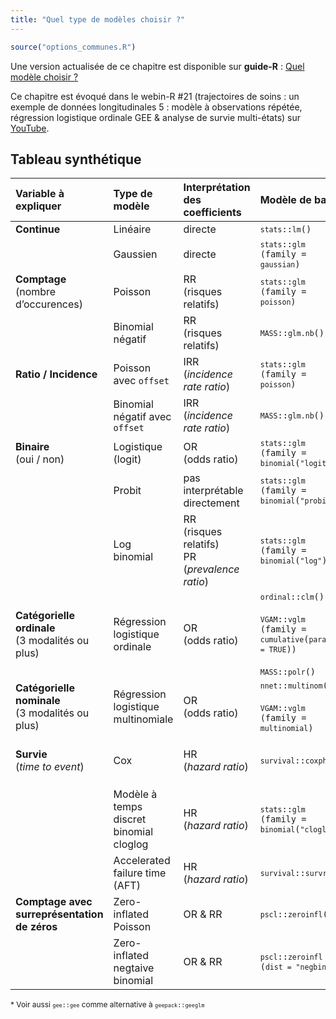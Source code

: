 ```yaml
---
title: "Quel type de modèles choisir ?"
---
```


```r
source("options_communes.R")
```

<div class="guide-R">
Une version actualisée de ce chapitre est disponible sur **guide-R** : [Quel modèle choisir ?](https://larmarange.github.io/guide-R/analyses_avancees/choix-modele.html)
</div>

<div class="webin-R">
Ce chapitre est évoqué dans le webin-R #21 (trajectoires de soins : un exemple de données longitudinales 5 : modèle à observations répétée, régression logistique ordinale GEE & analyse de survie multi-états) sur [YouTube](https://youtu.be/Ul1oOwiRkAM).
</div>

## Tableau synthétique


<div style="font-size:.85em;" class="code_no_background table_compact">

| Variable à expliquer | Type de modèle | Interprétation des coefficients | Modèle de base | Échantillonnage complexe | Modèle mixte | GEE* |
|:------|:------|:------|:------|:------|:------|:------|
| **Continue** | Linéaire | directe | <code>`stats`{.pkg}::`lm`{data-pkg="stats"}()</code> | &nbsp; | <code>`lme4`{.pkg}::`lmer`{data-pkg="lme4"}()</code> | &nbsp; |
| &nbsp; | Gaussien | directe | <code>`stats`{.pkg}::`glm`{data-pkg="stats"} (family = `gaussian`{data-pkg="stats"})</code> | <code>`survey`{.pkg}::`svyglm`{data-pkg="survey"}<br />(family = `gaussian`{data-pkg="stats"})</code> | <code>`lme4`{.pkg}::`glmer`{data-pkg="lme4"} (family = `gaussian`{data-pkg="stats"})</code> | <code>`geepack`{.pkg}::`geeglm`{data-pkg="geepack"} (family = `gaussian`{data-pkg="stats"})</code> |
| **Comptage**<br />(nombre d'occurences) | Poisson | RR<br />(risques relatifs) | <code>`stats`{.pkg}::`glm`{data-pkg="stats"} (family = `poisson`{data-pkg="stats"})</code> | <code>`survey`{.pkg}::`svyglm`{data-pkg="survey"}<br />(family = `quasipoisson`{data-pkg="stats"})</code> | <code>`lme4`{.pkg}::`glmer`{data-pkg="lme4"} (family = `poisson`{data-pkg="stats"})</code> | <code>`geepack`{.pkg}::`geeglm`{data-pkg="geepack"} (family = `poisson`{data-pkg="stats"})</code> |
| &nbsp; | Binomial négatif | RR<br />(risques relatifs) | <code>`MASS`{.pkg}::`glm.nb`{data-pkg="MASS"}()</code> | <code>`sjstats`{.pkg}::`svyglm.nb`{data-pkg="sjstats"}()</code><br /><br /><code>`svrepmisc`{.pkg}::`svynb`{data-pkg="svrepmisc"}()</code> | <code>`lme4`{.pkg}::`glmer.nb`{data-pkg="lme4"}()</code> | &nbsp; |
| **Ratio / Incidence** | Poisson avec `offset`{data-pkg="stats"} | IRR<br />(*incidence rate ratio*) | <code>`stats`{.pkg}::`glm`{data-pkg="stats"} (family = `poisson`{data-pkg="stats"})</code> | <code>`survey`{.pkg}::`svyglm`{data-pkg="survey"}<br />(family = `quasipoisson`{data-pkg="stats"})</code> | <code>`lme4`{.pkg}::`glmer`{data-pkg="lme4"} (family = `poisson`{data-pkg="stats"})</code> | <code>`geepack`{.pkg}::`geeglm`{data-pkg="geepack"} (family = `poisson`{data-pkg="stats"})</code> |
| &nbsp; | Binomial négatif avec `offset`{data-pkg="stats"} | IRR<br />(*incidence rate ratio*) | <code>`MASS`{.pkg}::`glm.nb`{data-pkg="MASS"}()</code> | <code>`sjstats`{.pkg}::`svyglm.nb`{data-pkg="sjstats"}()</code><br /><br /><code>`svrepmisc`{.pkg}::`svynb`{data-pkg="svrepmisc"}()</code> | <code>`lme4`{.pkg}::`glmer.nb`{data-pkg="lme4"}()</code> | &nbsp; |
| **Binaire**<br />(oui / non) | Logistique (logit) | OR<br />(odds ratio) | <code>`stats`{.pkg}::`glm`{data-pkg="stats"} (family = `binomial`{data-pkg="stats"}(`"logit"`))</code> | <code>`survey`{.pkg}::`svyglm`{data-pkg="survey"}<br />(family = `quasibinomial`{data-pkg="stats"}(`"logit"`))</code> | <code>`lme4`{.pkg}::`glmer`{data-pkg="lme4"} (family = `binomial`{data-pkg="stats"}(`"logit"`))</code> | <code>`geepack`{.pkg}::`geeglm`{data-pkg="geepack"} (family = `binomial`{data-pkg="stats"}(`"logit"`))</code> |
| &nbsp; | Probit | pas interprétable directement | <code>`stats`{.pkg}::`glm`{data-pkg="stats"} (family = `binomial`{data-pkg="stats"}(`"probit"`))</code> | <code>`survey`{.pkg}::`svyglm`{data-pkg="survey"}<br />(family = `quasibinomial`{data-pkg="stats"}(`"probit"`))</code> | <code>`lme4`{.pkg}::`glmer`{data-pkg="lme4"} (family = `binomial`{data-pkg="stats"}(`"probit"`))</code> | <code>`geepack`{.pkg}::`geeglm`{data-pkg="geepack"} (family = `binomial`{data-pkg="stats"}(`"probit"`))</code> |
| &nbsp; | Log binomial | RR<br />(risques relatifs)<br />PR<br />(*prevalence ratio*) | <code>`stats`{.pkg}::`glm`{data-pkg="stats"} (family = `binomial`{data-pkg="stats"}(`"log"`))</code> | <code>`survey`{.pkg}::`svyglm`{data-pkg="survey"}<br />(family = `quasibinomial`{data-pkg="stats"}(`"log"`))</code> | <code>`lme4`{.pkg}::`glmer`{data-pkg="lme4"} (family = `binomial`{data-pkg="stats"}(`"log"`))</code> | <code>`geepack`{.pkg}::`geeglm`{data-pkg="geepack"} (family = `binomial`{data-pkg="stats"}(`"log"`))</code> |
| **Catégorielle ordinale**<br />(3 modalités ou plus) | Régression logistique ordinale | OR<br />(odds ratio) | <code>`ordinal`{.pkg}::`clm`{data-pkg="ordinal"}()</code><br/><br/><code>`VGAM`{.pkg}::`vglm`{data-pkg="VGAM"} (family = `cumulative`{data-pkg="VGAM"}(`parallel = TRUE`))</code><br/><br/><code>`MASS`{.pkg}::`polr`{data-pkg="MASS"}()</code> | <code>`svrepmisc`{.pkg}::`svyclm`{data-pkg="svrepmisc"}()</code><br/><br/><code>`svyVGAM`{.pkg}::`svy_vglm`{data-pkg="svyVGAM"} (family = `cumulative`{data-pkg="VGAM"}(`parallel = TRUE`))</code><br/><br/><code>`survey`{.pkg}::`svyolr`{data-pkg="survey"}()</code> | <code>`ordinal`{.pkg}::`clmm`{data-pkg="ordinal"}()</code> | <code>`geepack`{.pkg}::`ordgee`{data-pkg="geepack"}()</code><br/><br/><code>`multgee`{.pkg}::`ordLORgee`{data-pkg="multgee"}()</code> |
| **Catégorielle nominale**<br />(3 modalités ou plus) | Régression logistique multinomiale | OR<br />(odds ratio) | <code>`nnet`{.pkg}::`multinom`{data-pkg="nnet"}()</code><br/><br/><code>`VGAM`{.pkg}::`vglm`{data-pkg="VGAM"} (family = `multinomial`{data-pkg="VGAM"})</code> | <code>`svrepmisc`{.pkg}::`svymultinom`{data-pkg="svrepmisc"}()</code><br/><br/><code>`svyVGAM`{.pkg}::`svy_vglm`{data-pkg="svyVGAM"} (family = `multinomial`{data-pkg="VGAM"})</code> | &nbsp; | <code>`multgee`{.pkg}::`nomLORgee`{data-pkg="multgee"}()</code> |
| **Survie**<br />(*time to event*) | Cox | HR<br />(*hazard ratio*) | <code>`survival`{.pkg}::`coxph`{data-pkg="survival"}()</code> | <code>`survey`{.pkg}::`svycoxph`{data-pkg="survey"}()</code> | <code>`survival`{.pkg}::`coxph`{data-pkg="survival"}()</code> avec un terme `frailty`{data-pkg="survival"}<br/><br/><code>`coxme`{.pkg}::`coxme`{data-pkg="coxme"}()</code> | <code>`survival`{.pkg}::`coxph`{data-pkg="survival"}()</code> avec l'option `cluster` |
| &nbsp; | Modèle à temps discret binomial cloglog | HR<br />(*hazard ratio*) | <code>`stats`{.pkg}::`glm`{data-pkg="stats"} (family = `binomial`{data-pkg="stats"}(`"cloglog"`))</code> | <code>`survey`{.pkg}::`svyglm`{data-pkg="survey"}<br />(family = `quasibinomial`{data-pkg="stats"}(`"cloglog"`))</code> | <code>`lme4`{.pkg}::`glmer`{data-pkg="lme4"} (family = `binomial`{data-pkg="stats"}(`"cloglog"`))</code> | <code>`geepack`{.pkg}::`geeglm`{data-pkg="geepack"} (family = `binomial`{data-pkg="stats"}(`"cloglog"`))</code> |
| &nbsp; | Accelerated failure time (AFT) | HR<br />(*hazard ratio*) | <code>`survival`{.pkg}::`survreg`{data-pkg="survival"}()</code> | <code>`survey`{.pkg}::`svysurvreg`{data-pkg="survey"}()</code> | <code>`survival`{.pkg}::`survreg`{data-pkg="survival"}()</code> avec un terme `frailty`{data-pkg="survival"} | <code>`survival`{.pkg}::`survreg`{data-pkg="survival"}()</code> avec l'option `cluster` |
| **Comptage avec surreprésentation de zéros** | Zero-inflated Poisson | OR & RR | <code>`pscl`{.pkg}::`zeroinfl`{data-pkg="pscl"}()</code> | <code>`sjstats`{.pkg}::`svyglm.zip`{data-pkg="sjstats"}()</code> | <code>`glmmTMB`{.pkg}::`glmmTMB`{data-pkg="glmmTMB"}(`family = poisson`)</code> | &nbsp; |
| &nbsp; | Zero-inflated negtaive binomial | OR & RR | <code>`pscl`{.pkg}::`zeroinfl`{data-pkg="pscl"} (`dist = "negbin"`)</code> | <code>`sjstats`{.pkg}::`svyglm.zip`{data-pkg="sjstats"} (`dist = "negbin"`)</code> | &nbsp; | &nbsp; |

\* Voir aussi <code>`gee`{.pkg}::`gee`{data-pkg="gee"}</code> comme alternative à <code>`geepack`{.pkg}::`geeglm`{data-pkg="geepack"}</code>

</div>

